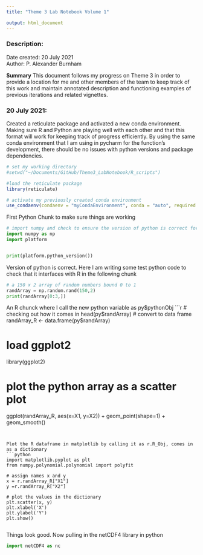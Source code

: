 ```yaml
---
title: "Theme 3 Lab Notebook Volume 1"

output: html_document
---
```


### Description:

Date created:  20 July 2021           
Author: P. Alexander Burnham

**Summary** This document follows my progress on Theme 3 in order to provide a location for me and other members of the team to keep track of this work and maintain annotated description and functioning examples of previous iterations and related vignettes. 


### 20 July 2021:
Created a reticulate package and activated a new conda environment. Making sure R and Python are playing well with each other and that this format will work for keeping track of progress efficiently. By using the same conda environment that I am using in pycharm for the function's development, there should be no issues with python versions and package dependencies.

```r


# set my working directory
#setwd("~/Documents/GitHub/Theme3_LabNotebook/R_scripts")

#load the reticulate package  
library(reticulate)

# activate my previously created conda environment
use_condaenv(condaenv = "myCondaEnvironment", conda = "auto", required = FALSE)


```



First Python Chunk to make sure things are working
```python

# import numpy and check to ensure the version of python is correct for my conda env.
import numpy as np
import platform


print(platform.python_version())

```
Version of python is correct. Here I am writing some test python code to check that it interfaces with R in the following chunk
```python

# a 150 x 2 array of random numbers bound 0 to 1
randArray = np.random.rand(150,2)
print(randArray[0:3,])

```

An R chunck where I call the new python variable as py$pythonObj
```r
# checking out how it comes in
head(py$randArray)
# convert to data frame
randArray_R <- data.frame(py$randArray)

# load ggplot2
library(ggplot2)

# plot the python array as a scatter plot
ggplot(randArray_R, aes(x=X1, y=X2)) +
    geom_point(shape=1) + 
    geom_smooth()   

```


Plot the R dataframe in matplotlib by calling it as r.R_Obj, comes in as a dictionary
```python

import matplotlib.pyplot as plt
from numpy.polynomial.polynomial import polyfit

# assign names x and y
x = r.randArray_R["X1"]
y =r.randArray_R["X2"]

# plot the values in the dictionary
plt.scatter(x, y)
plt.xlabel('X')
plt.ylabel('Y')
plt.show()


```



Things look good. Now pulling in the netCDF4 library in python
```python

import netCDF4 as nc




```




